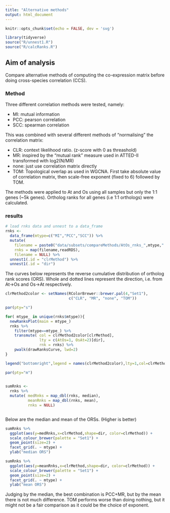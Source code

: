 ```yaml
---
title: "Alternative methods"
output: html_document
---
```


```r
knitr::opts_chunk$set(echo = FALSE, dev = 'svg')
```

```r
library(tidyverse)
source("R/unnest1.R")
source("R/calcRanks.R")
```

## Aim of analysis

Compare alternative methods of computing the co-expression matrix before doing cross-species correlation (CCS).

### Method

Three different correlation methods were tested, namely:

* MI: mutual information
* PCC: pearson correlation
* SCC: spearman correlation

This was combined with several different methods of "normalising" the correlation matrix:

* CLR: context likelihood ratio. (z-score with 0 as threashold)
* MR: inspired by the "mutual rank" measure used in ATTED-II transformed with log2(N/MR)
* none: just use correlation matrix directly
* TOM: Topological overlap as used in WGCNA. First take absolute value of correlation matrix, then scale-free exponent (fixed to 6) followed by TOM.

The methods were applied to At and Os using all samples but only the 1:1 genes (~5k genes). Ortholog ranks for all genes (i.e 1:1 orthologs) were calculated. 

### results

```r

# load rnks data and unnest to a data_frame
rnks <-
  data_frame(mtype=c("MI","PCC","SCC")) %>% 
  mutate( 
    filename = paste0("data/subsets/compareMethods/AtOs_rnks_",mtype,".RDS"),
    rnks = map(filename,readRDS),
    filename = NULL) %>% 
  unnest1(.id = "clrMethod") %>% 
  unnest1(.id = "dir")

```

The curves below represents the reverse cumulative distribution of ortholog rank scores (ORS). Whole and dotted lines represent the direction, i.e. from At->Os and Os->At respectively.

```r

clrMethod2color <- setNames(RColorBrewer::brewer.pal(4,"Set1"),
                            c("CLR", "MR", "none", "TOM"))

par(pty="s")

for( mtype_ in unique(rnks$mtype)){
  newRanksPlot(main = mtype_)
  rnks %>% 
    filter(mtype==mtype_) %>% 
    transmute( col = clrMethod2color[clrMethod],
               lty = c(AtOs=1, OsAt=2)[dir],
               rnk = rnks) %>% 
    pwalk(drawRanksCurve, lwd=2)
}

legend("bottomright",legend = names(clrMethod2color),lty=1,col=clrMethod2color)

par(pty="m")
  

```

```r
sumRnks <- 
  rnks %>% 
  mutate( medRnks = map_dbl(rnks, median),
          meanRnks = map_dbl(rnks, mean),
          rnks = NULL)



```

Below are the median and mean of the ORSs. (Higher is better)

```r
sumRnks %>% 
  ggplot(aes(y=medRnks,x=clrMethod,shape=dir, color=clrMethod)) +
  scale_colour_brewer(palette = "Set1") +
  geom_point(size=2) +
  facet_grid(. ~ mtype) +
  ylab("median ORS")
```

```r
sumRnks %>% 
  ggplot(aes(y=meanRnks,x=clrMethod,shape=dir, color=clrMethod)) +
  scale_colour_brewer(palette = "Set1") +
  geom_point(size=2) +
  facet_grid(. ~ mtype) +
  ylab("mean ORS")
```

Judging by the median, the best combination is PCC+MR, but by the mean there is not much difference. TOM performs worse than doing nothing, but it might not be a fair comparison as it could be the choice of exponent.

